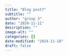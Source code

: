 ```yaml
---
title: "Blog post7"
subtitle: ""
author: "group 3"
date: "2024-11-11"
description: ""
image-alt: ""
categories: []
date-modified: "2024-11-18"
draft: false
---
```

